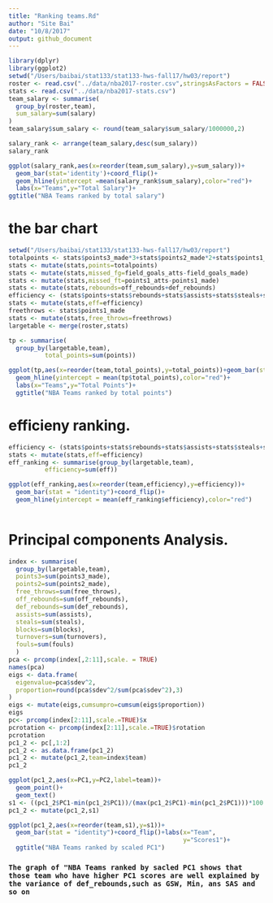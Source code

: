 ```yaml
---
title: "Ranking teams.Rd"
author: "Site Bai"
date: "10/8/2017"
output: github_document
---
```


```r
library(dplyr)
library(ggplot2)
setwd("/Users/baibai/stat133/stat133-hws-fall17/hw03/report")
roster <- read.csv("../data/nba2017-roster.csv",stringsAsFactors = FALSE)
stats <- read.csv("../data/nba2017-stats.csv")
team_salary <- summarise(
  group_by(roster,team),
  sum_salary=sum(salary)
)
team_salary$sum_salary <- round(team_salary$sum_salary/1000000,2)

salary_rank <- arrange(team_salary,desc(sum_salary))
salary_rank
```

```r
ggplot(salary_rank,aes(x=reorder(team,sum_salary),y=sum_salary))+
  geom_bar(stat='identity')+coord_flip()+
  geom_hline(yintercept =mean(salary_rank$sum_salary),color="red")+
  labs(x="Teams",y="Total Salary")+
ggtitle("NBA Teams ranked by total salary")
```
 
# the bar chart
 
```r
setwd("/Users/baibai/stat133/stat133-hws-fall17/hw03/report")
totalpoints <- stats$points3_made*3+stats$points2_made*2+stats$points1_made
stats <- mutate(stats,points=totalpoints)
stats <- mutate(stats,missed_fg=field_goals_atts-field_goals_made)
stats <- mutate(stats,missed_ft=points1_atts-points1_made)
stats <- mutate(stats,rebounds=off_rebounds+def_rebounds)
efficiency <- (stats$points+stats$rebounds+stats$assists+stats$steals+stats$blocks-stats$missed_fg-stats$missed_ft-stats$turnovers)/stats$games_played
stats <- mutate(stats,eff=efficiency)
freethrows <- stats$points1_made
stats <- mutate(stats,free_throws=freethrows)
largetable <- merge(roster,stats)

tp <- summarise(
  group_by(largetable,team),
          total_points=sum(points))

ggplot(tp,aes(x=reorder(team,total_points),y=total_points))+geom_bar(stat = 'identity')+coord_flip()+
  geom_hline(yintercept = mean(tp$total_points),color="red")+
  labs(x="Teams",y="Total Points")+
  ggtitle("NBA Teams ranked by total points")
```
# efficieny ranking. 
```r
efficiency <- (stats$points+stats$rebounds+stats$assists+stats$steals+stats$blocks-stats$missed_fg-stats$missed_ft-stats$turnovers)/stats$games_played
stats <- mutate(stats,eff=efficiency)
eff_ranking <- summarise(group_by(largetable,team),
          efficiency=sum(eff))

ggplot(eff_ranking,aes(x=reorder(team,efficiency),y=efficiency))+
  geom_bar(stat = "identity")+coord_flip()+
  geom_hline(yintercept = mean(eff_ranking$efficiency),color="red")
  
```

# Principal components Analysis. 
```r
index <- summarise(
  group_by(largetable,team),
  points3=sum(points3_made),
  points2=sum(points2_made),
  free_throws=sum(free_throws),
  off_rebounds=sum(off_rebounds),
  def_rebounds=sum(def_rebounds),
  assists=sum(assists),
  steals=sum(steals),
  blocks=sum(blocks),
  turnovers=sum(turnovers),
  fouls=sum(fouls)
  )
pca <- prcomp(index[,2:11],scale. = TRUE)
names(pca)
eigs <- data.frame(
  eigenvalue=pca$sdev^2,
  proportion=round(pca$sdev^2/sum(pca$sdev^2),3)
)
eigs <- mutate(eigs,cumsumpro=cumsum(eigs$proportion))
eigs
pc<- prcomp(index[2:11],scale.=TRUE)$x
pcrotation <- prcomp(index[2:11],scale.=TRUE)$rotation
pcrotation
pc1_2 <- pc[,1:2]
pc1_2 <- as.data.frame(pc1_2)
pc1_2 <- mutate(pc1_2,team=index$team)
pc1_2

ggplot(pc1_2,aes(x=PC1,y=PC2,label=team))+
  geom_point()+
  geom_text()
s1 <- ((pc1_2$PC1-min(pc1_2$PC1))/(max(pc1_2$PC1)-min(pc1_2$PC1)))*100
pc1_2 <- mutate(pc1_2,s1)

ggplot(pc1_2,aes(x=reorder(team,s1),y=s1))+
  geom_bar(stat = "identity")+coord_flip()+labs(x="Team",
                                                y="Scores1")+
  ggtitle("NBA Teams ranked by scaled PC1")
```

### `The graph of "NBA Teams ranked by sacled PC1 shows that those team who have higher PC1 scores are well explained by the variance of def_rebounds,such as GSW, Min, ans SAS and so on`



